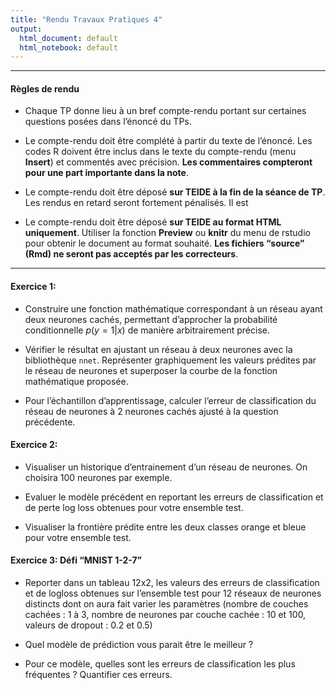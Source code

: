 ```yaml
---
title: "Rendu Travaux Pratiques 4"
output:
  html_document: default
  html_notebook: default
---
```


** **

#### Règles de rendu

* Chaque TP donne lieu à un bref compte-rendu portant sur certaines questions posées dans l'énoncé du TPs.

* Le compte-rendu doit être complété à partir du texte de l'énoncé. Les codes R doivent être inclus dans le texte du compte-rendu (menu **Insert**) et commentés avec précision. **Les commentaires compteront pour une part importante dans la note**.

* Le compte-rendu doit être déposé **sur TEIDE à la fin de la séance de TP**. Les rendus en retard seront fortement pénalisés. Il est 

* Le compte-rendu doit être déposé **sur TEIDE au format HTML uniquement**. Utiliser la fonction **Preview** ou **knitr** du menu de rstudio pour obtenir le document au format souhaité. **Les fichiers "source" (Rmd) ne seront pas acceptés par les correcteurs**.
 


** **


#### Exercice 1:  

* Construire une fonction mathématique correspondant à un réseau ayant deux neurones cachés, permettant d'approcher la probabilité conditionnelle $p(y=1|x)$ de manière arbitrairement précise.

* Vérifier le résultat en ajustant un réseau à deux neurones avec la bibliothèque `nnet`. Représenter graphiquement les valeurs prédites par le réseau de neurones et superposer la courbe de la fonction mathématique proposée.

*  Pour l'échantillon d'apprentissage, calculer l'erreur de classification du réseau de neurones à 2 neurones cachés ajusté à la question précédente.

#### Exercice 2: 

* Visualiser un historique d'entrainement d'un réseau de neurones. On choisira 100 neurones par exemple.

* Evaluer le modèle précédent en reportant les erreurs de classification et de perte log loss obtenues pour votre ensemble test.

* Visualiser la frontière prédite entre les deux classes orange et bleue pour votre ensemble test.


#### Exercice 3:  Défi "MNIST 1-2-7" 

* Reporter dans un tableau 12x2, les valeurs des erreurs de classification et de logloss obtenues sur l'ensemble test pour 12 réseaux de neurones distincts dont on aura fait varier les paramètres (nombre de couches cachées : 1 à 3, nombre de neurones par couche cachée : 10 et 100, valeurs de dropout : 0.2 et 0.5)


* Quel modèle de prédiction vous parait être le meilleur ? 

* Pour ce modèle, quelles sont les erreurs de classification les plus fréquentes ? Quantifier ces erreurs.



